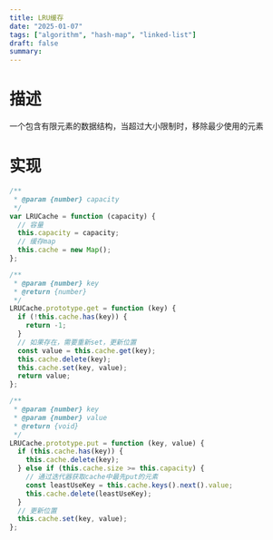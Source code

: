 ```yaml
---
title: LRU缓存
date: "2025-01-07"
tags: ["algorithm", "hash-map", "linked-list"]
draft: false
summary:
---
```


# 描述

一个包含有限元素的数据结构，当超过大小限制时，移除最少使用的元素

# 实现

```js
/**
 * @param {number} capacity
 */
var LRUCache = function (capacity) {
  // 容量
  this.capacity = capacity;
  // 缓存map
  this.cache = new Map();
};

/**
 * @param {number} key
 * @return {number}
 */
LRUCache.prototype.get = function (key) {
  if (!this.cache.has(key)) {
    return -1;
  }
  // 如果存在，需要重新set，更新位置
  const value = this.cache.get(key);
  this.cache.delete(key);
  this.cache.set(key, value);
  return value;
};

/**
 * @param {number} key
 * @param {number} value
 * @return {void}
 */
LRUCache.prototype.put = function (key, value) {
  if (this.cache.has(key)) {
    this.cache.delete(key);
  } else if (this.cache.size >= this.capacity) {
    // 通过迭代器获取cache中最先put的元素
    const leastUseKey = this.cache.keys().next().value;
    this.cache.delete(leastUseKey);
  }
  // 更新位置
  this.cache.set(key, value);
};
```
